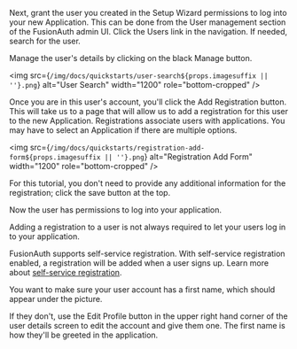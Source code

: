 
Next, grant the user you created in the Setup Wizard permissions to log into your new Application. This can be done from the User management section of the FusionAuth admin UI. Click the <Breadcrumb>Users</Breadcrumb> link in the navigation. If needed, search for the user.

Manage the user's details by clicking on the black <InlineUIElement>Manage</InlineUIElement> button.

<img src={`/img/docs/quickstarts/user-search${props.imagesuffix || ''}.png`} alt="User Search" width="1200" role="bottom-cropped" />

Once you are in this user's account, you'll click the <InlineUIElement>Add Registration</InlineUIElement> button. This will take us to a page that will allow us to add a registration for this user to the new Application. Registrations associate users with applications. You may have to select an Application if there are multiple options.

<img src={`/img/docs/quickstarts/registration-add-form${props.imagesuffix || ''}.png`} alt="Registration Add Form" width="1200" role="bottom-cropped" />

For this tutorial, you don't need to provide any additional information for the registration; click the save button at the top.

Now the user has permissions to log into your application.

<Aside type="note">
Adding a registration to a user is not always required to let your users log in to your application.

FusionAuth supports self-service registration. With self-service registration enabled, a registration will be added when a user signs up. Learn more about [self-service registration](/docs/lifecycle/register-users/basic-registration-forms).
</Aside>

You want to make sure your user account has a first name, which should appear under the picture.

If they don't, use the <InlineUIElement>Edit Profile</InlineUIElement> button in the upper right hand corner of the user details screen to edit the account and give them one. The first name is how they'll be greeted in the application.
